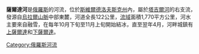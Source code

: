 '''薩爾達河'''是[[俄羅斯|俄羅斯]]的河流，位於[[斯維爾德洛夫斯克州|斯維爾德洛夫斯克州]]內，屬於[[塔吉爾河|塔吉爾河]]的右支流，發源自[[烏拉爾山脈|烏拉爾山脈]]中部東麓，河道全長122公里，[[流域|流域]]面積1,770平方公里，河水主要來自融雪，在每年10月下旬至11月上旬開始結冰，直至翌年4月，河畔城鎮有[[上薩爾達|上薩爾達]]和[[下薩爾達|下薩爾達]]。

{{Coord|58|13|47|N|61|3|17|E|display=title}}

[[Category:俄羅斯河流|Category:俄羅斯河流]]

{{Russia-geo-stub}}